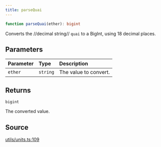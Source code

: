 ```yaml
---
title: parseQuai
---
```


```ts
function parseQuai(ether): bigint
```

Converts the //decimal string// `quai` to a BigInt, using 18 decimal places.

## Parameters

| Parameter | Type | Description |
| :------ | :------ | :------ |
| `ether` | `string` | The value to convert. |

## Returns

`bigint`

The converted value.

## Source

[utils/units.ts:109](https://github.com/dominant-strategies/quais-6.js/blob/3237c5c21df47dfe74b210196b4121a22539a577/src/utils/units.ts#L109)
